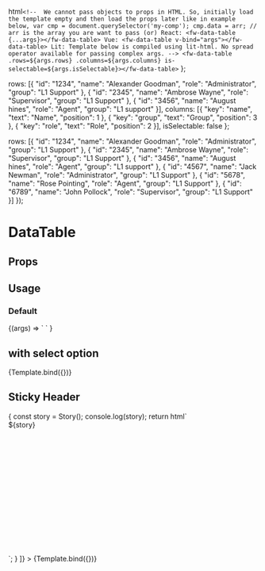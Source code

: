 
  html`
    <!-- 
      We cannot pass objects to props in HTML. So, initially load the template empty and then load the props later like in example below,
      var cmp = document.querySelector('my-comp');
      cmp.data = arr; // arr is the array you are want to pass
      (or)
      React: <fw-data-table {...args}></fw-data-table>
      Vue: <fw-data-table v-bind="args"></fw-data-table>
      Lit: Template below is compiled using lit-html. No spread operator available for passing complex args.
    -->
    <fw-data-table .rows=${args.rows} .columns=${args.columns} is-selectable=${args.isSelectable}></fw-data-table>
  `
};

  rows: [{
    "id": "1234",
    "name": "Alexander Goodman", 
    "role": "Administrator", 
    "group": "L1 Support"
  }, {
    "id": "2345",
    "name": "Ambrose Wayne", 
    "role": "Supervisor", 
    "group": "L1 Support"
  }, {
    "id": "3456",
    "name": "August hines",
    "role": "Agent",
    "group": "L1 support"
  }],
  columns: [{
    "key": "name",
    "text": "Name",
    "position": 1
  }, {
    "key": "group",
    "text": "Group",
    "position": 3
  }, {
    "key": "role",
    "text": "Role",
    "position": 2
  }],
  isSelectable: false
};


  rows: [{
    "id": "1234",
    "name": "Alexander Goodman", 
    "role": "Administrator", 
    "group": "L1 Support"
  }, {
    "id": "2345",
    "name": "Ambrose Wayne", 
    "role": "Supervisor", 
    "group": "L1 Support"
  }, {
    "id": "3456",
    "name": "August hines",
    "role": "Agent",
    "group": "L1 support"
  }, {
    "id": "4567",
    "name": "Jack Newman", 
    "role": "Administrator", 
    "group": "L1 Support"
  }, {
    "id": "5678",
    "name": "Rose Pointing", 
    "role": "Agent", 
    "group": "L1 Support"
  }, {
    "id": "6789",
    "name": "John Pollock", 
    "role": "Supervisor", 
    "group": "L1 Support"
  }] 
});

# DataTable

<Meta
  title='DataTable'
  component='fw-data-table'
/>

## Props 

<Props of="fw-data-table"/>

## Usage

### Default 
<Preview>
  <Story 
    name='Default'
    args={args}
  >
    {(args) => `
                <!-- 
                  We cannot pass objects to props in HTML. So, initially load the template empty and then load the props later like in example below,
                  var cmp = document.querySelector('my-comp');
                  cmp.data = arr; // arr is the array you are want to pass
                  (or)
                  React: <fw-data-table {...args}></fw-data-table>
                  Vue: <fw-data-table v-bind="args"></fw-data-table>
                  Lit: Template below is compiled using lit-html. No spread operator available for passing complex args.
                -->
                <fw-data-table rows=${args.rows} columns=${args.columns} is-selectable=${args.isSelectable}></fw-data-table>
              `
    }
  </Story>
</Preview>

## with select option
<Preview>
  <Story 
    name='Selectable'
    args={argsWithSelect}
  >
    {Template.bind({})}
  </Story>
</Preview>

## Sticky Header
<Preview>
  <Story 
    name='Sticky header'
    args={argsWithStickyHeader}
    decorators={[
      (Story) => {
        const story = Story();
        console.log(story);
        return html`<div style="width: 100%; height: 270px;">${story}</div>`;
      }
    ]}
  >
    {Template.bind({})}
  </Story>
</Preview>
